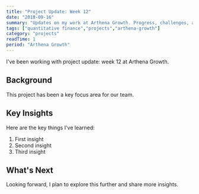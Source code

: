 ```yaml
---
title: "Project Update: Week 12"
date: "2018-09-16"
summary: "Updates on my work at Arthena Growth. Progress, challenges, and lessons learned."
tags: ["quantitative finance","projects","arthena-growth"]
category: "projects"
readTime: 1
period: "Arthena Growth"
---
```


I've been working with project update: week 12 at Arthena Growth.

## Background

This project has been a key focus area for our team.

## Key Insights

Here are the key things I've learned:

1. First insight
2. Second insight
3. Third insight

## What's Next

Looking forward, I plan to explore this further and share more insights.

